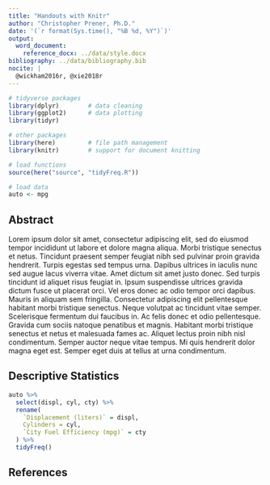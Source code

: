 ```yaml
---
title: "Handouts with Knitr"
author: "Christopher Prener, Ph.D."
date: '(`r format(Sys.time(), "%B %d, %Y")`)'
output: 
  word_document:
    reference_docx: ../data/style.docx
bibliography: ../data/bibliography.bib
nocite: | 
  @wickham2016r, @xie2018r
---
```


```r
# tidyverse packages
library(dplyr)        # data cleaning
library(ggplot2)      # data plotting
library(tidyr)

# other packages
library(here)         # file path management
library(knitr)        # support for document knitting

# load functions
source(here("source", "tidyFreq.R"))

# load data
auto <- mpg
```

## Abstract
Lorem ipsum dolor sit amet, consectetur adipiscing elit, sed do eiusmod tempor incididunt ut labore et dolore magna aliqua. Morbi tristique senectus et netus. Tincidunt praesent semper feugiat nibh sed pulvinar proin gravida hendrerit. Turpis egestas sed tempus urna. Dapibus ultrices in iaculis nunc sed augue lacus viverra vitae. Amet dictum sit amet justo donec. Sed turpis tincidunt id aliquet risus feugiat in. Ipsum suspendisse ultrices gravida dictum fusce ut placerat orci. Vel eros donec ac odio tempor orci dapibus. Mauris in aliquam sem fringilla. Consectetur adipiscing elit pellentesque habitant morbi tristique senectus. Neque volutpat ac tincidunt vitae semper. Scelerisque fermentum dui faucibus in. Ac felis donec et odio pellentesque. Gravida cum sociis natoque penatibus et magnis. Habitant morbi tristique senectus et netus et malesuada fames ac. Aliquet lectus proin nibh nisl condimentum. Semper auctor neque vitae tempus. Mi quis hendrerit dolor magna eget est. Semper eget duis at tellus at urna condimentum.

## Descriptive Statistics

```r
auto %>%
  select(displ, cyl, cty) %>%
  rename(
    `Displacement (liters)` = displ,
    Cylinders = cyl,
    `City Fuel Efficiency (mpg)` = cty
  ) %>%
  tidyFreq()
```

## References
